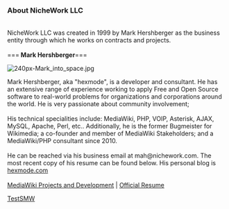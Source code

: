 ===<strong>  About NicheWork LLC </strong>===
<br>
NicheWork LLC was created in 1999 by Mark Hershberger as the business entity through which he works on contracts and projects.
<br>
<br>
===<strong>  Mark Hershberger</strong>===
<br>
<p>
[[File:240px-Mark into space.jpg]]
<br>
</p>
Mark Hershberger, aka "hexmode", is a developer and consultant. He has an extensive range of experience working to apply Free and Open Source software to real-world problems for organizations and corporations around the world. He is very passionate about community involvement; 
<br>
<br>
His technical specialities include: MediaWiki, PHP, VOIP, Asterisk, AJAX, MySQL, Apache, Perl, etc.. Additionally, he is the  former Bugmeister for Wikimedia;  a co-founder and member of MediaWiki Stakeholders; and a MediaWiki/PHP consultant since 2010. <br>
<br>
He can be reached via his business email at mah@nichework.com. The most recent copy of his resume can be found below. His personal blog is [https://hexmode.com/ hexmode.com]
<br>
<br>
[[MediaWiki Projects and Development]] | [[Official Resume]]

[[TestSMW]]
